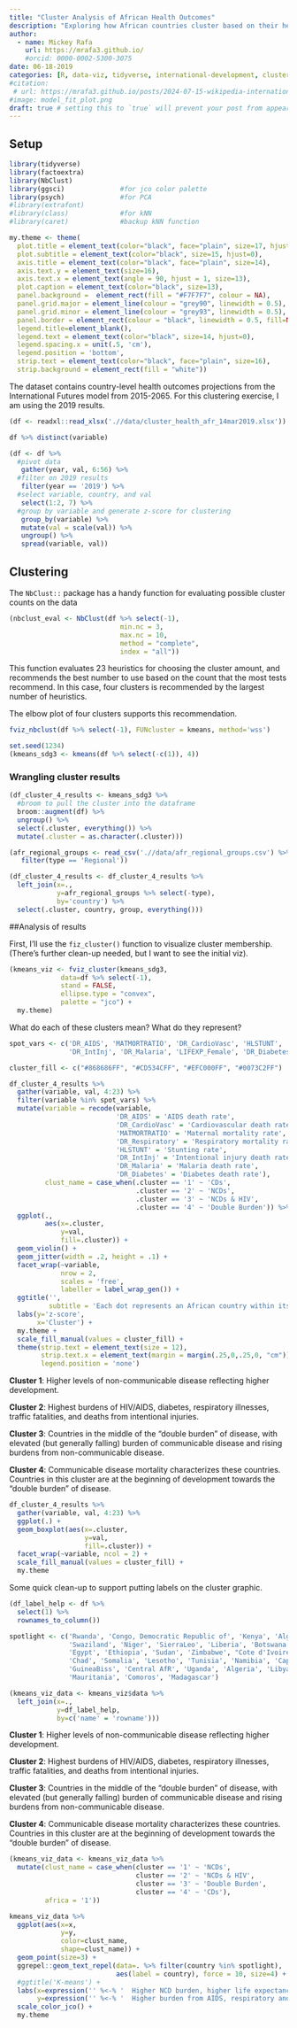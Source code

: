 ```yaml
---
title: "Cluster Analysis of African Health Outcomes"
description: "Exploring how African countries cluster based on their health outcomes"
author:
  - name: Mickey Rafa
    url: https://mrafa3.github.io/
    #orcid: 0000-0002-5300-3075
date: 06-18-2019
categories: [R, data-viz, tidyverse, international-development, cluster-analysis] # self-defined categories
#citation: 
 # url: https://mrafa3.github.io/posts/2024-07-15-wikipedia-international-mens-soccer/ 
#image: model_fit_plot.png
draft: true # setting this to `true` will prevent your post from appearing on your listing page until you're ready!
---
```


## Setup

```r
library(tidyverse)
library(factoextra)
library(NbClust)
library(ggsci)              #for jco color palette
library(psych)              #for PCA
#library(extrafont)
#library(class)             #for kNN
#library(caret)             #backup kNN function

my.theme <- theme(
  plot.title = element_text(color="black", face="plain", size=17, hjust=0), 
  plot.subtitle = element_text(color="black", size=15, hjust=0), 
  axis.title = element_text(color="black", face="plain", size=14), 
  axis.text.y = element_text(size=16), 
  axis.text.x = element_text(angle = 90, hjust = 1, size=13), 
  plot.caption = element_text(color="black", size=13), 
  panel.background =  element_rect(fill = "#F7F7F7", colour = NA), 
  panel.grid.major = element_line(colour = "grey90", linewidth = 0.5),
  panel.grid.minor = element_line(colour = "grey93", linewidth = 0.5),
  panel.border = element_rect(colour = "black", linewidth = 0.5, fill=NA, linetype = 1),
  legend.title=element_blank(), 
  legend.text = element_text(color="black", size=14, hjust=0),
  legend.spacing.x = unit(.5, 'cm'), 
  legend.position = 'bottom',
  strip.text = element_text(color="black", face="plain", size=16),
  strip.background = element_rect(fill = "white"))
```

The dataset contains country-level health outcomes projections from the International Futures model from 2015-2065. For this clustering exercise, I am using the 2019 results.

```r
(df <- readxl::read_xlsx('.//data/cluster_health_afr_14mar2019.xlsx')) 
```

```r
df %>% distinct(variable)
```

```r
(df <- df %>% 
  #pivot data
   gather(year, val, 6:56) %>% 
  #filter on 2019 results
   filter(year == '2019') %>% 
  #select variable, country, and val
   select(1:2, 7) %>% 
  #group by variable and generate z-score for clustering
   group_by(variable) %>% 
   mutate(val = scale(val)) %>% 
   ungroup() %>% 
   spread(variable, val)) 
```

## Clustering

The `NbClust::` package has a handy function for evaluating possible cluster counts on the data

```r
(nbclust_eval <- NbClust(df %>% select(-1), 
                            min.nc = 3,
                            max.nc = 10, 
                            method = "complete",
                            index = "all"))
```
This function evaluates 23 heuristics for choosing the cluster amount, and recommends the best number to use based on the count that the most tests recommend. In this case, four clusters is recommended by the largest number of heuristics.

The elbow plot of four clusters supports this recommendation.

```r
fviz_nbclust(df %>% select(-1), FUNcluster = kmeans, method='wss')
```

```r
set.seed(1234)
(kmeans_sdg3 <- kmeans(df %>% select(-c(1)), 4))
```

### Wrangling cluster results

```r
(df_cluster_4_results <- kmeans_sdg3 %>% 
  #broom to pull the cluster into the dataframe
  broom::augment(df) %>% 
  ungroup() %>% 
  select(.cluster, everything()) %>% 
  mutate(.cluster = as.character(.cluster)))
```

```r
(afr_regional_groups <- read_csv('.//data/afr_regional_groups.csv') %>% 
   filter(type == 'Regional'))
```

```r
(df_cluster_4_results <- df_cluster_4_results %>% 
  left_join(x=.,
            y=afr_regional_groups %>% select(-type),
            by='country') %>% 
  select(.cluster, country, group, everything()))
```

##Analysis of results

First, I'll use the `fiz_cluster()` function to visualize cluster membership. (There's further clean-up needed, but I want to see the initial viz).

```r
(kmeans_viz <- fviz_cluster(kmeans_sdg3, 
             data=df %>% select(-1),
             stand = FALSE, 
             ellipse.type = "convex",
             palette = "jco") + 
  my.theme)
```

What do each of these clusters mean? What do they represent?

```r
spot_vars <- c('DR_AIDS', 'MATMORTRATIO', 'DR_CardioVasc', 'HLSTUNT',
               'DR_IntInj', 'DR_Malaria', 'LIFEXP_Female', 'DR_Diabetes', 'DR_Respiratory')
```

```r
cluster_fill <- c("#868686FF", "#CD534CFF", "#EFC000FF", "#0073C2FF")

df_cluster_4_results %>% 
  gather(variable, val, 4:23) %>% 
  filter(variable %in% spot_vars) %>% 
  mutate(variable = recode(variable,
                           'DR_AIDS' = 'AIDS death rate',
                           'DR_CardioVasc' = 'Cardiovascular death rate',
                           'MATMORTRATIO' = 'Maternal mortality rate',
                           'DR_Respiratory' = 'Respiratory mortality rate', 
                           'HLSTUNT' = 'Stunting rate',
                           'DR_IntInj' = 'Intentional injury death rate', 
                           'DR_Malaria' = 'Malaria death rate', 
                           'DR_Diabetes' = 'Diabetes death rate'),
         clust_name = case_when(.cluster == '1' ~ 'CDs',
                                .cluster == '2' ~ 'NCDs',
                                .cluster == '3' ~ 'NCDs & HIV',
                                .cluster == '4' ~ 'Double Burden')) %>% 
  ggplot(., 
         aes(x=.cluster,
             y=val,
             fill=.cluster)) + 
  geom_violin() + 
  geom_jitter(width = .2, height = .1) + 
  facet_wrap(~variable, 
             nrow = 2,
             scales = 'free',
             labeller = label_wrap_gen()) + 
  ggtitle('',
          subtitle = 'Each dot represents an African country within its cluster') + 
  labs(y='z-score',
       x='Cluster') + 
  my.theme + 
  scale_fill_manual(values = cluster_fill) + 
  theme(strip.text = element_text(size = 12),
        strip.text.x = element_text(margin = margin(.25,0,.25,0, "cm")),
        legend.position = 'none')

```

**Cluster 1**: Higher levels of non-communicable disease reflecting higher development.

**Cluster 2**: Highest burdens of HIV/AIDS, diabetes, respiratory illnesses, traffic fatalities, and deaths from intentional injuries.

**Cluster 3**: Countries in the middle of the “double burden” of disease, with elevated (but generally falling) burden of communicable disease and rising burdens from non-communicable disease.

**Cluster 4**: Communicable disease mortality characterizes these countries.  Countries in this cluster are at the beginning of development towards the “double burden” of disease.

```r
df_cluster_4_results %>% 
  gather(variable, val, 4:23) %>% 
  ggplot(.) + 
  geom_boxplot(aes(x=.cluster,
                   y=val,
                   fill=.cluster)) + 
  facet_wrap(~variable, ncol = 2) + 
  scale_fill_manual(values = cluster_fill) + 
  my.theme
```
Some quick clean-up to support putting labels on the cluster graphic. 

```r
(df_label_help <- df %>% 
  select(1) %>%
  rownames_to_column())
```

```r
spotlight <- c('Rwanda', 'Congo, Democratic Republic of', 'Kenya', 'Algeria', 'South Africa', 
               'Swaziland', 'Niger', 'SierraLeo', 'Liberia', 'Botswana', 'Seychelles', 'Mauritius',
               'Egypt', 'Ethiopia', 'Sudan', 'Zimbabwe', "Cote d'Ivoire", 'Cameroon', 'Nigeria',
               'Chad', 'Somalia', 'Lesotho', 'Tunisia', 'Namibia', 'Cape Verde', 'Senegal',
               'GuineaBiss', 'Central AfR', 'Uganda', 'Algeria', 'Libya', 'Morocco', 'Sudan South',
               'Mauritania', 'Comoros', 'Madagascar')
```

```r
(kmeans_viz_data <- kmeans_viz$data %>% 
  left_join(x=.,
            y=df_label_help,
            by=c('name' = 'rowname')))
```

**Cluster 1**: Higher levels of non-communicable disease reflecting higher development.

**Cluster 2**: Highest burdens of HIV/AIDS, diabetes, respiratory illnesses, traffic fatalities, and deaths from intentional injuries.

**Cluster 3**: Countries in the middle of the “double burden” of disease, with elevated (but generally falling) burden of communicable disease and rising burdens from non-communicable disease.

**Cluster 4**: Communicable disease mortality characterizes these countries.  Countries in this cluster are at the beginning of development towards the “double burden” of disease.


```r
(kmeans_viz_data <- kmeans_viz_data %>% 
  mutate(clust_name = case_when(cluster == '1' ~ 'NCDs',
                                cluster == '2' ~ 'NCDs & HIV',
                                cluster == '3' ~ 'Double Burden',
                                cluster == '4' ~ 'CDs'),
         africa = '1'))
```

```r
kmeans_viz_data %>% 
  ggplot(aes(x=x,
             y=y,
             color=clust_name,
             shape=clust_name)) + 
  geom_point(size=3) + 
  ggrepel::geom_text_repel(data=. %>% filter(country %in% spotlight),
                           aes(label = country), force = 10, size=4) + 
  #ggtitle('K-means') + 
  labs(x=expression('' %<-% '  Higher NCD burden, higher life expectancy    -    Higher CD burden, lower life expectancy  ' %->% ''),
       y=expression('' %<-% '  Higher burden from AIDS, respiratory and injury deaths')) + 
  scale_color_jco() + 
  my.theme
```

